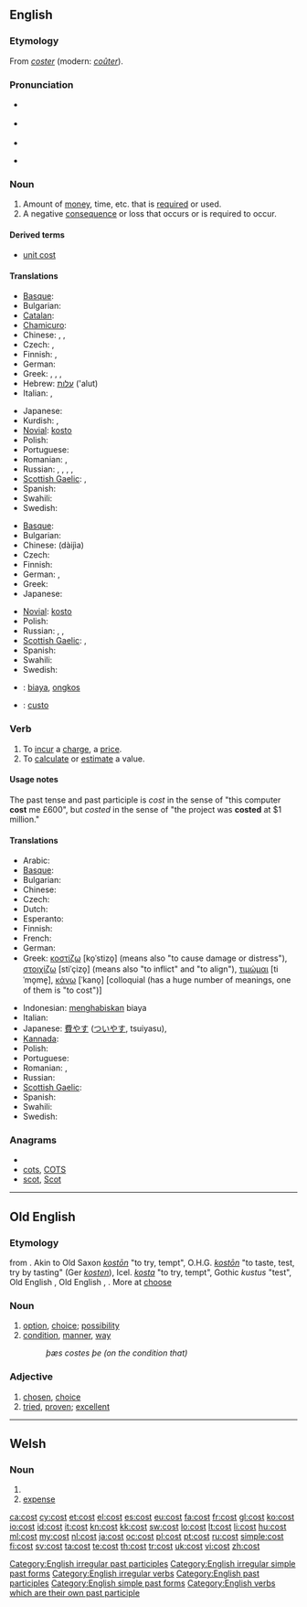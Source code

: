 ==English==

{{rank|week|stone|tree|781|cost|value|cast|speaking}}

===Etymology===
From {{etyl|fro}} ''[[coster]]'' (modern: ''[[coûter]]'').

===Pronunciation===
* {{a|RP}} {{IPA|/kɒst/}}
* {{a|US}} {{IPA|/kɔst/}}
* {{audio|en-us-cost.ogg|Audio (US)}}
* {{audio|En-uk-to cost.ogg|Audio (UK)}}
*: {{rhymes|ɒst}}

===Noun===
{{wikipedia}}
{{en-noun}}

# Amount of [[money]], time, etc. that is [[required]] or used.
# A negative [[consequence]] or loss that occurs or is required to occur.

====Derived terms====
* [[unit cost]]

====Translations====
{{trans-top|amount of money, time, etc.}}
* [[Basque]]: {{t|eu|kostu}}
* Bulgarian: {{t+|bg|цена|f}}
* [[Catalan]]: {{t+|ca|preu|m}}
* [[Chamicuro]]: {{tø|ccc|iso'no}}
* Chinese: {{zh-tsp|費用|费用|fèiyòng}}, {{t-|cmn|成本|tr=chéngběn|sc=Hani}}, {{zh-tsp|花費|花费|huāfèi}}
* Czech: {{t-|cs|náklad|m}}, {{t+|cs|cena|f}}
* Finnish: {{t+|fi|hinta}}, {{t+|fi|kustannus}}
* German: {{t+|de|Kosten|f|p}}
* Greek: {{t+|el|κόστος|n|tr=kóstos}}, {{t+|el|δαπάνη|f|tr=dapáni}}, {{t+|el|τίμημα|n|tr=tímima}}, {{t+|el|αντίτιμο|n|tr=antítimo}}
* Hebrew: [[עלות]] ('alut) {{f}}
* Italian: {{t+|it|costo|m}}, {{t+|it|spesa|f}}
{{trans-mid}}
* Japanese: {{t+|ja|費用|tr=[[ひよう]], hiyō}}
* Kurdish: {{ku-Arab|[[به‌ها]]}}, {{ku-Arab|[[نرخ]]}}
* [[Novial]]: [[kosto]]
* Polish: {{t+|pl|koszt|m}}
* Portuguese: {{t+|pt|custo|m}}
* Romanian: {{t-|ro|cost}},  {{t-|ro|preţ}}
* Russian: {{t+|ru|стоимость|f|tr=stóimost'}}, {{t|ru|себестоимость|f|tr=sebestóimost'}}, {{t+|ru|цена|f|tr=tsená}}, {{t|ru|затраты|f|p|tr=zatráty}}, {{t|ru|расходы|m|p|tr=rasxódy}}
* [[Scottish Gaelic]]: {{t-|gd|cosgais|f|xs=Scottish Gaelic}},  {{t-|gd|prìs|f|xs=Scottish Gaelic}}
* Spanish: {{t+|es|costo|m}}
* Swahili: {{t+|sw|gharama|xs=Swahili}}
* Swedish: {{t+|sv|kostnad|c}}
{{trans-bottom}}

{{trans-top|negative consequence or loss}}
* [[Basque]]: {{t|eu|kostu}}
* Bulgarian: {{t|bg|загуби|p}}
* Chinese: {{zh-ts|代價|代价}} (dàijìa)
* Czech: {{t+|cs|cena|f}}
* Finnish: {{t+|fi|hinta}}
* German: {{t+|de|Verlust|m}}, {{t+|de|Ausgaben|f}}
* Greek: {{t+|el|κόστος|n|tr=kóstos}}
* Japanese: {{t|ja|代償|tr=[[だいしょう]], daishō}}
{{trans-mid}}
* [[Novial]]: [[kosto]]
* Polish: {{t+|pl|cena|f}}
* Russian: {{t|ru|издержки|f|p|tr=izdéržki}}, {{t|ru|затраты|f|p|tr=zatráty}}, {{t+|ru|цена|f|tr=tsená}}
* [[Scottish Gaelic]]: {{t-|gd|cosgais|f|xs=Scottish Gaelic}},  {{t-|gd|prìs|f|xs=Scottish Gaelic}}
* Spanish: {{t+|es|costo|m}}
* Swahili: {{t+|sw|gharama|xs=Swahili}}
* Swedish: {{t+|sv|kostnad|c}}
{{trans-bottom}}

{{checktrans-top}}
* {{ttbc|Indonesian}}: [[biaya]], [[ongkos]]
* {{ttbc|Portuguese}}: [[custo]]
{{trans-bottom}}

===Verb===
{{en-verb|costs|costing|'''[[cost]]''' or '''[[costed]]'''}}

# To [[incur]] a [[charge]], a [[price]].
# To [[calculate]] or [[estimate]] a value.

====Usage notes====
The past tense and past participle is ''cost'' in the sense of "this computer '''cost''' me £600", but ''costed'' in the sense of "the project was '''costed''' at $1 million."

====Translations====
{{trans-top|to incur a charge, a price}}
* Arabic: {{t|ar|ساوى|tr=saawaa}}
* [[Basque]]: {{t|eu|kostatu}}
* Bulgarian: {{t|bg|струвам}}
* Chinese: {{zh-tsp|花費|花费|huāfèi}}
* Czech: {{t+|cs|stát}}
* Dutch: {{t+|nl|kosten}}
* Esperanto: {{t-|eo|kosti|xs=Esperanto}}
* Finnish: {{t+|fi|maksaa}}
* French: {{t+|fr|coûter}}
* German: {{t+|de|kosten}}
* Greek: [[κοστίζω]] [ko̞ˈstizo̞] (means also "to cause damage or distress"), [[στοιχίζω]] [stiˈçizo̞] (means also "to inflict" and "to align"), [[τιμώμαι]] [tiˈmo̞me̞], [[κάνω]] [ˈkano̞] [colloquial (has a huge number of meanings, one of them is "to cost")]
{{trans-mid}}
* Indonesian: [[habis|menghabiskan]] biaya
* Italian: {{t+|it|costare}}
* Japanese: [[費やす]] ([[ついやす]], tsuiyasu),  {{t-|ja|掛かる|tr=kakaru}}
* [[Kannada]]: {{t+|kn|ಬೀರು|tr=bīru|sc=Knda|xs=Kannada}}
* Polish: {{t+|pl|kosztować}}
* Portuguese: {{t+|pt|custar}}
* Romanian: {{t+|ro|costa}},  {{t-|ro|preţui}}
* Russian: {{t+|ru|стоить|tr=stóit'}}
* [[Scottish Gaelic]]: {{t-|gd|cosg|xs=Scottish Gaelic}}
* Spanish: {{t+|es|costar}}
* Swahili: {{t+|sw|gharimu|xs=Swahili}}
* Swedish: {{t+|sv|kosta|c}}
{{trans-bottom}}

===Anagrams===
* {{alphagram|cost}}
* [[cots#English|cots]], [[COTS#English|COTS]]
* [[scot#English|scot]], [[Scot#English|Scot]]

[[Category:English irregular past participles]]
[[Category:English irregular simple past forms]]
[[Category:English irregular verbs]]
[[Category:English past participles]]
[[Category:English simple past forms]]
[[Category:English verbs which are their own past participle]]

----

==Old English==

===Etymology===
{{proto|Germanic|kus(t)-||lang=ang}} from {{proto|Indo-European|geus-|to choose|lang=ang}}. Akin to Old Saxon ''[[koston|kostōn]]'' "to try, tempt", O.H.G. ''[[koston|kostōn]]'' "to taste, test, try by tasting" (Ger ''[[kosten]]''), Icel. ''[[kosta]]'' "to try, tempt", Gothic ''kustus'' "test", Old English {{term|cystan||to spend, get the value of, procure|lang=ang}}, Old English {{term|cyst||proof, test, trial; choice|lang=ang}}, {{term|ceosan|ċēosan|to choose|lang=ang}}. More at [[choose]]

===Noun===
{{ang-noun|g=m}}

# [[option]], [[choice]]; [[possibility]]
# [[condition]], [[manner]], [[way]]
#: ''þæs costes þe (on the condition that)''

===Adjective===
{{infl|ang|adjective}}

# [[chosen]], [[choice]]
# [[tried]], [[proven]]; [[excellent]]

----

==Welsh==

===Noun===
{{cy-noun|mf|costau}}

# {{l|en|cost}}
# [[expense]]

[[ca:cost]]
[[cy:cost]]
[[et:cost]]
[[el:cost]]
[[es:cost]]
[[eu:cost]]
[[fa:cost]]
[[fr:cost]]
[[gl:cost]]
[[ko:cost]]
[[io:cost]]
[[id:cost]]
[[it:cost]]
[[kn:cost]]
[[kk:cost]]
[[sw:cost]]
[[lo:cost]]
[[lt:cost]]
[[li:cost]]
[[hu:cost]]
[[ml:cost]]
[[my:cost]]
[[nl:cost]]
[[ja:cost]]
[[oc:cost]]
[[pl:cost]]
[[pt:cost]]
[[ru:cost]]
[[simple:cost]]
[[fi:cost]]
[[sv:cost]]
[[ta:cost]]
[[te:cost]]
[[th:cost]]
[[tr:cost]]
[[uk:cost]]
[[vi:cost]]
[[zh:cost]]